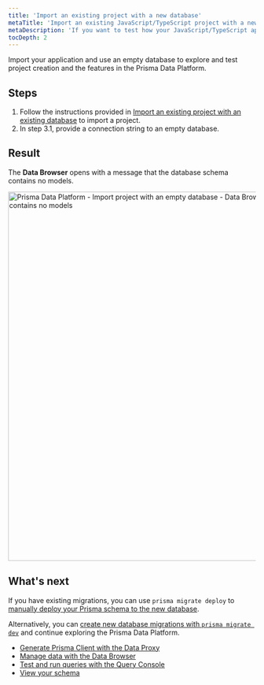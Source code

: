 ```yaml
---
title: 'Import an existing project with a new database'
metaTitle: 'Import an existing JavaScript/TypeScript project with a new database in the Prisma Data Platform'
metaDescription: 'If you want to test how your JavaScript/TypeScript application is created and managed in the Prisma Data Platform, you can import your repository and connect the application to a new database. The Prisma Data Platform applies all schema migrations to the new database.'
tocDepth: 2
---
```


<TopBlock>

Import your application and use an empty database to explore and test project creation and the features in the Prisma Data Platform.

</TopBlock>

## Steps

1. Follow the instructions provided in [Import an existing project with an existing database](/data-platform/projects/add-project/import-existing-project-existing-db) to import a project.
2. In step 3.1, provide a connection string to an empty database.

## Result

The **Data Browser** opens with a message that the database schema contains no models.

<img
    src="https://res.cloudinary.com/prismaio/image/upload/v1666966856/docs/pdp/create-manage-projects/import-project-empty-database-result-database-schema-has-no-models_xzlubb.png"
    alt="Prisma Data Platform - Import project with an empty database - Data Browser shows database schema contains no models"
    width="750px"
/>

## What's next

If you have existing migrations, you can use `prisma migrate deploy` to [manually deploy your Prisma schema to the new database](/concepts/components/prisma-migrate/migrate-development-production#production-and-testing-environments).

Alternatively, you can [create new database migrations with `prisma migrate dev`](/concepts/components/prisma-migrate/get-started) and continue exploring the Prisma Data Platform.

* [Generate Prisma Client with the Data Proxy](/data-platform/data-proxy#using-the-data-proxy-in-a-prisma-application)
* [Manage data with the Data Browser](/data-platform/data-browser)
* [Test and run queries with the Query Console](/data-platform/query-console)
* [View your schema](/data-platform/schema-viewer)

